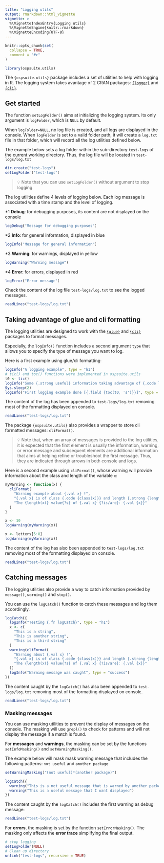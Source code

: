 ```yaml
---
title: "Logging utils"
output: rmarkdown::html_vignette
vignette: >
  %\VignetteIndexEntry{Logging utils}
  %\VignetteEngine{knitr::rmarkdown}
  %\VignetteEncoding{UTF-8}
---
```


```r
knitr::opts_chunk$set(
  collapse = TRUE,
  comment = "#>"
)
```

```r
library(ospsuite.utils)
```

The `{ospsuite.utils}` package includes a set of utilities to help with logging in R. 
The logging system takes avantage of 2 CRAN packages: [`{logger}`](https://daroczig.github.io/logger/) and [`{cli}`](https://cli.r-lib.org/).


## Get started

The function `setLogFolder()` aims at initializing the logging system.
Its only argument is `logFolder`, which is `NULL` by default.

When `logFolder=NULL`, no log file is created, and all logs are displayed in the console.
When `logFolder` is set to a valid folder path, it will create a `log.txt` file in that folder, which will record all the log utilities defined below.

The example below sets a log folder within the sub-directory `test-logs` of the current working directory.
Thus, the log file will be located in `test-logs/log.txt` 

```r
dir.create("test-logs")
setLogFolder("test-logs")
```


> &#128161; Note that you can use `setLogFolder()` without argument to stop logging.


The log utilities define 4 levels of logging below. 
Each log message is associated with a time stamp and the level of logging.

*1 __Debug__: for debugging purposes, its content are not displayed on the console

```r
logDebug("Message for debugging purposes")
```

*2 __Info__: for general information, displayed in blue

```r
logInfo("Message for general information")
```

*3 __Warning__: for warnings, displayed in yellow

```r
logWarning("Warning message")
```

*4 __Error__: for errors, displayed in red

```r
logError("Error message")
```


Check the content of the log file `test-logs/log.txt` to see the logged messages.

```r
readLines("test-logs/log.txt")
```


## Taking advantage of glue and cli formatting

The logging utilities are designed to work with the [`{glue}`](https://glue.tidyverse.org/) and [`{cli}`](https://cli.r-lib.org/) packages to format messages.

Especially, the `logInfo()` function includes a second argument `type` that allows you to specify the type of message you want to log.

Here is a first example using glue/cli formatting:

```r
logInfo("A logging example", type = "h1")
# tic() and toc() functions were implemented in ospsuite.utils
t0 <- tic()
logInfo("Some {.strong useful} information taking advantage of {.code logger}")
Sys.sleep(2)
logInfo("First logging example done [{.field {toc(t0, 's')}}]", type = "success")
```

The content of the log has been appended to `test-logs/log.txt` removing most of the formatting displayed on console.

```r
readLines("test-logs/log.txt")
```


The package `{ospsuite.utils}` also provides a wrapper to store cli formatted messages: `cliFormat()`.

> &#128161; Note that, when an array of messages is provided to the log utilities, it is expected that the first element is usually the information, warning, or error message and subsequent elements are additional information that aims at helping refine or troubleshoot the first message. Thus, they are indicated through arrows in both console and logs. 

Here is a second example using `cliFormat()`, whose warning will provide information about the class and length of the variable `x`:

```r
myWarning <- function(x) {
  cliFormat(
    "Warning example about {.val x} !",
    "{.val x} is of class {.code {class(x)}} and length {.strong {length(x)}}",
    "The {length(x)} value{?s} of {.val x} {?is/are}: {.val {x}}"
  )
}

x <- 10
logWarning(myWarning(x))

x <- letters[5:8]
logWarning(myWarning(x))
```

The content of the log has also been appended to `test-logs/log.txt` removing most of the formatting displayed on console.

```r
readLines("test-logs/log.txt")
```

## Catching messages

The logging utilities also provide a way to catch information provided by `message()`, `warning()` and `stop()`.

You can use the `logCatch()` function to catch these messages and log them accordingly.


```r
logCatch({
  logInfo("Testing {.fn logCatch}", type = "h1")
  x <- c(
    "This is a string",
    "This is another string",
    "This is a third string"
  )
  warning(cliFormat(
    "Warning about {.val x} !",
    "{.val x} is of class {.code {class(x)}} and length {.strong {length(x)}}",
    "The {length(x)} value{?s} of {.val x} {?is/are}: {.val {x}}"
  ))
  logInfo("Warning message was caught", type = "success")
})
```
The content caught by the `logCatch()` has also been appended to `test-logs/log.txt` removing most of the formatting displayed on console.

```r
readLines("test-logs/log.txt")
```

### Masking messages

You can use masking utilities to prevent the display of messages on the console.
The masking will use `grepl()` to check for patterns and will not display the message if a match is found.

For __messages__ and __warnings__, the masking can be set by the functions `setInfoMasking()` and `setWarningMasking()`. 

The example below will mask mask warning message that includes the following patterns: `not useful` and `another package`

```r
setWarningMasking("(not useful)*(another package)")

logCatch({
  warning("This is a not useful message that is warned by another package")
  warning("This is a useful message that I want displayed")
})
```

The content caught by the `logCatch()` includes the first warning as debug message:

```r
readLines("test-logs/log.txt")
```


For __errors__, the masking is set by the function `setErrorMasking()`. 
The masking only affects the __error trace__ simplifying the final output.


```r
# stop logging
setLogFolder(NULL)
# Clean up directory
unlink("test-logs", recursive = TRUE)
```
